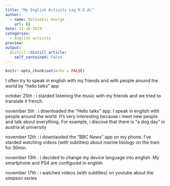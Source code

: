 ```yaml
---
title: "My English Activity Log M.E.AL"
author:
  - name: Dolinskii George
    url: {}
date: 11-16-2019
categories:
  - English activity
preview: 
output:
  distill::distill_article:
    self_contained: false
---
```


```r
knitr::opts_chunk$set(echo = FALSE)
```


I often try to speak in english with my friends and with people around the world by "hello talks" app

october 25th : i starded listening the music with my friends and we tried to translate it french.

november 5th : i downloaded the "Hello talks" app. I speak in english with people around the world. It's very interesting because i meet new people and talk about everything. For example, i discove that there is "a dog day" in austria at university

november 12th : i downlaoded the "BBC News" app on my phone. I've starded watching videos (with subtitles) about marine biology on the train for 30min.

november 13th : i decided to change my device language into english. My smartphone and PS4 are configured in english

november 17th : i watched videos (with subtitles) on youtube about the simpson series
